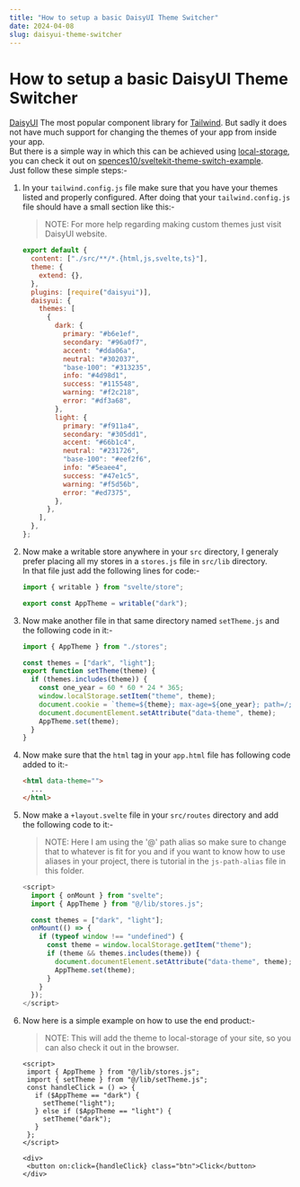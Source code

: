 ```yaml
---
title: "How to setup a basic DaisyUI Theme Switcher"
date: 2024-04-08
slug: daisyui-theme-switcher
---
```


# How to setup a basic DaisyUI Theme Switcher

[DaisyUI](https://daisyui.com/) The most popular component library for [Tailwind](https://tailwindcss.com/). But sadly it does not have much support for changing the themes of your app from inside your app.<br/>
But there is a simple way in which this can be achieved using [local-storage](https://www.w3schools.com/html/html5_webstorage.asp), you can check it out on [spences10/sveltekit-theme-switch-example](https://github.com/spences10/sveltekit-theme-switch-example).<br/>
Just follow these simple steps:-

1. In your `tailwind.config.js` file make sure that you have your themes listed and properly configured. After doing that your `tailwind.config.js` file should have a small section like this:-

   > NOTE: For more help regarding making custom themes just visit DaisyUI website.

   ```js
   export default {
     content: ["./src/**/*.{html,js,svelte,ts}"],
     theme: {
       extend: {},
     },
     plugins: [require("daisyui")],
     daisyui: {
       themes: [
         {
           dark: {
             primary: "#b6e1ef",
             secondary: "#96a0f7",
             accent: "#dda06a",
             neutral: "#302037",
             "base-100": "#313235",
             info: "#4d98d1",
             success: "#115548",
             warning: "#f2c218",
             error: "#df3a68",
           },
           light: {
             primary: "#f911a4",
             secondary: "#305dd1",
             accent: "#66b1c4",
             neutral: "#231726",
             "base-100": "#eef2f6",
             info: "#5eaee4",
             success: "#47e1c5",
             warning: "#f5d56b",
             error: "#ed7375",
           },
         },
       ],
     },
   };
   ```

2. Now make a writable store anywhere in your `src` directory, I generaly prefer placing all my stores in a `stores.js` file in `src/lib` directory.<br/>
   In that file just add the following lines for code:-

   ```js
   import { writable } from "svelte/store";

   export const AppTheme = writable("dark");
   ```

3. Now make another file in that same directory named `setTheme.js` and the following code in it:-

   ```js
   import { AppTheme } from "./stores";

   const themes = ["dark", "light"];
   export function setTheme(theme) {
     if (themes.includes(theme)) {
       const one_year = 60 * 60 * 24 * 365;
       window.localStorage.setItem("theme", theme);
       document.cookie = `theme=${theme}; max-age=${one_year}; path=/; SameSite=Lax`;
       document.documentElement.setAttribute("data-theme", theme);
       AppTheme.set(theme);
     }
   }
   ```

4. Now make sure that the `html` tag in your `app.html` file has following code added to it:-

   ```html
   <html data-theme="">
     ...
   </html>
   ```

5. Now make a `+layout.svelte` file in your `src/routes` directory and add the following code to it:-

   > NOTE: Here I am using the '@' path alias so make sure to change that to whatever is fit for you and if you want to know how to use aliases in your project, there is tutorial in the `js-path-alias` file in this folder.

   ```js
   <script>
     import { onMount } from "svelte";
     import { AppTheme } from "@/lib/stores.js";

     const themes = ["dark", "light"];
     onMount(() => {
       if (typeof window !== "undefined") {
         const theme = window.localStorage.getItem("theme");
         if (theme && themes.includes(theme)) {
           document.documentElement.setAttribute("data-theme", theme);
           AppTheme.set(theme);
         }
       }
     });
   </script>
   ```

6. Now here is a simple example on how to use the end product:-

   > NOTE: This will add the theme to local-storage of your site, so you can also check it out in the browser.

	```svelte
   <script>
     import { AppTheme } from "@/lib/stores.js";
     import { setTheme } from "@/lib/setTheme.js";
     const handleClick = () => {
       if ($AppTheme == "dark") {
         setTheme("light");
       } else if ($AppTheme == "light") {
         setTheme("dark");
       }
     };
   </script>

   <div>
     <button on:click={handleClick} class="btn">Click</button>
   </div>
   ```

